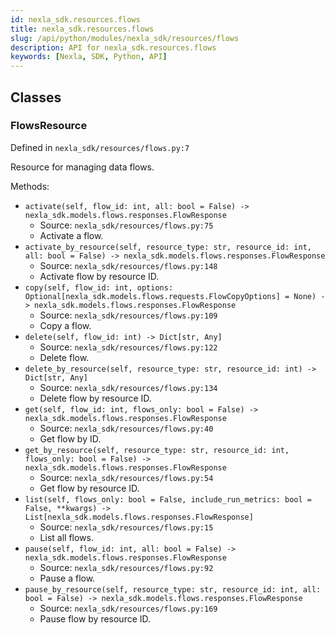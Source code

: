 ```yaml
---
id: nexla_sdk.resources.flows
title: nexla_sdk.resources.flows
slug: /api/python/modules/nexla_sdk/resources/flows
description: API for nexla_sdk.resources.flows
keywords: [Nexla, SDK, Python, API]
---
```


## Classes

### FlowsResource

Defined in `nexla_sdk/resources/flows.py:7`

Resource for managing data flows.

Methods:

- `activate(self, flow_id: int, all: bool = False) -> nexla_sdk.models.flows.responses.FlowResponse`
  - Source: `nexla_sdk/resources/flows.py:75`
  - Activate a flow.
- `activate_by_resource(self, resource_type: str, resource_id: int, all: bool = False) -> nexla_sdk.models.flows.responses.FlowResponse`
  - Source: `nexla_sdk/resources/flows.py:148`
  - Activate flow by resource ID.
- `copy(self, flow_id: int, options: Optional[nexla_sdk.models.flows.requests.FlowCopyOptions] = None) -> nexla_sdk.models.flows.responses.FlowResponse`
  - Source: `nexla_sdk/resources/flows.py:109`
  - Copy a flow.
- `delete(self, flow_id: int) -> Dict[str, Any]`
  - Source: `nexla_sdk/resources/flows.py:122`
  - Delete flow.
- `delete_by_resource(self, resource_type: str, resource_id: int) -> Dict[str, Any]`
  - Source: `nexla_sdk/resources/flows.py:134`
  - Delete flow by resource ID.
- `get(self, flow_id: int, flows_only: bool = False) -> nexla_sdk.models.flows.responses.FlowResponse`
  - Source: `nexla_sdk/resources/flows.py:40`
  - Get flow by ID.
- `get_by_resource(self, resource_type: str, resource_id: int, flows_only: bool = False) -> nexla_sdk.models.flows.responses.FlowResponse`
  - Source: `nexla_sdk/resources/flows.py:54`
  - Get flow by resource ID.
- `list(self, flows_only: bool = False, include_run_metrics: bool = False, **kwargs) -> List[nexla_sdk.models.flows.responses.FlowResponse]`
  - Source: `nexla_sdk/resources/flows.py:15`
  - List all flows.
- `pause(self, flow_id: int, all: bool = False) -> nexla_sdk.models.flows.responses.FlowResponse`
  - Source: `nexla_sdk/resources/flows.py:92`
  - Pause a flow.
- `pause_by_resource(self, resource_type: str, resource_id: int, all: bool = False) -> nexla_sdk.models.flows.responses.FlowResponse`
  - Source: `nexla_sdk/resources/flows.py:169`
  - Pause flow by resource ID.

